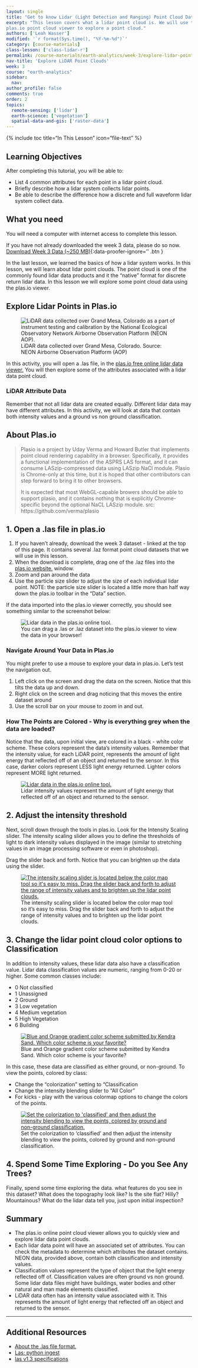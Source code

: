 ```yaml
---
layout: single
title: "Get to know Lidar (Light Detection and Ranging) Point Cloud Data - Active Remote Sensing"
excerpt: "This lesson covers what a lidar point cloud is. We will use the free
plas.io point cloud viewer to explore a point cloud."
authors: ['Leah Wasser']
modified: '`r format(Sys.time(), "%Y-%m-%d")`'
category: [course-materials]
class-lesson: ['class-lidar-r']
permalink: /course-materials/earth-analytics/week-3/explore-lidar-point-clouds-plasio/
nav-title: 'Explore LiDAR Point Clouds'
week: 3
course: "earth-analytics"
sidebar:
  nav:
author_profile: false
comments: true
order: 2
topics:
  remote-sensing: ['lidar']
  earth-science: ['vegetation']
  spatial-data-and-gis: ['raster-data']
---
```



{% include toc title="In This Lesson" icon="file-text" %}

<div class='notice--success' markdown="1">

## <i class="fa fa-graduation-cap" aria-hidden="true"></i> Learning Objectives

After completing this tutorial, you will be able to:

* List 4 common attributes for each point in a lidar point cloud.
* Briefly describe how a lidar system collects lidar points.
* Be able to describe the difference how a discrete and full waveform lidar system collect data.

## <i class="fa fa-check-square-o fa-2" aria-hidden="true"></i> What you need

You will need a computer with internet access to complete this lesson.

If you have not already downloaded the week 3 data, please do so now.
[<i class="fa fa-download" aria-hidden="true"></i> Download Week 3 Data (~250 MB)](https://ndownloader.figshare.com/files/7446715){:data-proofer-ignore='' .btn }

</div>

In the last lesson, we learned the basics of how a lidar system works. In this
lesson, we will learn about lidar point clouds. The point cloud is one of the commonly
found lidar data products and it the "native" format for discrete return lidar data.
In this lesson we will explore some point cloud data using the plas.io viewer.


## Explore Lidar Points in Plas.io


<figure>
 <img src="https://farm4.staticflickr.com/3932/15408420007_3176835b51.jpg" alt="LiDAR data collected over Grand Mesa, Colorado as a part of instrument testing and calibration by the National Ecological Observatory Network Airborne Observation Platform (NEON AOP).">
 <figcaption>LiDAR data collected over Grand Mesa, Colorado. Source: NEON Airborne
 Observation Platform (AOP)
 </figcaption>
 </figure>


In this activity, you will open a .las file, in the <a href="http://plas.io" target="_blank"> plas.io free online lidar data viewer.</a> You will then explore some of the attributes associated with a lidar data point cloud.

### LiDAR Attribute Data
Remember that not all lidar data are created equally. Different lidar data may have different attributes. In this activity, we will look at data that contain both intensity values and a ground vs non ground classification.

## About Plas.io
> Plasio is a project by Uday Verma and Howard Butler that implements point cloud rendering capability in a browser. Specifically, it provides a functional implementation of the ASPRS LAS format, and it can consume LASzip-compressed data using LASzip NaCl module. Plasio is Chrome-only at this time, but it is hoped that other contributors can step forward to bring it to other browsers.
>
> It is expected that most WebGL-capable browers should be able to support plasio, and it contains nothing that is explicitly Chrome-specific beyond the optional NaCL LASzip module.
> src: https://github.com/verma/plasio

## 1. Open a .las file in plas.io ###

1. If you haven't already, download the week 3 dataset - linked at the top of this page. It contains several .laz format point cloud datasets that we will use in this lesson.
2. When the download is complete, drag one of the .laz files into the <a href="http://plas.io" target="_blank"> plas.io website.</a> window.
3. Zoom and pan around the data
4. Use the particle size slider to adjust the size of each individual lidar point. NOTE: the particle size slider is located a little more than half way down the plas.io toolbar in the "Data" section.

If the data imported into the plas.io viewer correctly, you should see something similar to the screenshot below:

<figure>
<img src="{{ site.url }}/images/course-materials/earth-analytics/week-3/plasio-data-import.png" alt="Lidar data in the plas.io online tool.">
<figcaption>You can drag a .las or .laz dataset into the plas.io viewer to view the data in your browser! </figcaption>
</figure>

### Navigate Around Your Data in Plas.io
You might prefer to use a mouse to explore your data in plas.io. Let's test the navigation out.

1. Left click on the screen and drag the data on the screen. Notice that this tilts the data up and down.
2. Right click on the screen and drag noticing that this moves the entire dataset around
3. Use the scroll bar on your mouse to zoom in and out.

### How The Points are Colored - Why is everything grey when the data are loaded?
Notice that the data, upon initial view, are colored in a black - white color scheme. These colors represent the data's intensity values. Remember that the intensity value, for each LiDAR point, represents the amount of light energy that reflected off of an object and returned to the sensor. In this case, darker colors represent LESS light energy returned. Lighter colors represent MORE light returned.

<figure>
<a href="{{ site.url }}/images/course-materials/earth-analytics/week-3/lidar-intensity.png" alt="Lidar intensity values represent the amount of light energy that reflected off of an object and returned to the sensor.">
<img src="{{ site.url }}/images/course-materials/earth-analytics/week-3/lidar-intensity.png" alt="Lidar data in the plas.io online tool.">
</a>
<figcaption>Lidar intensity values represent the amount of light energy that reflected off of an object and returned to the sensor.</figcaption>
</figure>


## 2. Adjust the intensity threshold

Next, scroll down through the tools in plas.io. Look for the Intensity Scaling slider. The intensity scaling slider allows you to define the thresholds of light to dark intensity values displayed in the image (similar to stretching values in an image processing software or even in photoshop).

Drag the slider back and forth. Notice that you can brighten up the data using the slider.

<figure>
  <a href="{{ site.url }}/images/course-materials/earth-analytics/week-3/intensity-slider.png">
    <img src="{{ site.url }}/images/course-materials/earth-analytics/week-3/intensity-slider.png" alt="The intensity scaling slider is located below the color map tool so it's easy to miss. Drag the slider back and forth to adjust the range of intensity values and to brighten up the lidar point clouds.">
  </a>
  <figcaption>The intensity scaling slider is located below the color map tool so it's easy to miss. Drag the slider back and forth to adjust the range of intensity values and to brighten up the lidar point clouds.
  </figcaption>
</figure>

## 3. Change the lidar point cloud color options to Classification

In addition to intensity values, these lidar data also have a classification value. Lidar data classification values are numeric, ranging from 0-20 or higher. Some common classes include:

- 0 Not classified
- 1 Unassigned
- 2 Ground
- 3 Low vegetation
- 4 Medium vegetation
- 5 High Vegetation
- 6 Building

<figure>
  <a href="{{ site.url }}/images/course-materials/earth-analytics/week-3/plasio-colors-kendra.png">
    <img src="{{ site.url }}/images/course-materials/earth-analytics/week-3/plasio-colors-kendra.png" alt="Blue and Orange gradient color scheme submitted by Kendra Sand. Which color scheme is your favorite?">
  </a>
  <figcaption>Blue and Orange gradient color scheme submitted by Kendra Sand. Which color scheme is your favorite?
  </figcaption>
</figure>

In this case, these data are classified as either ground, or non-ground. To view the points, colored by class:

- Change the "colorization" setting to "Classification
- Change the intensity blending slider to "All Color"
- For kicks - play with the various colormap options to change the colors of the points.

<figure>
  <a href="{{ site.url }}/images/course-materials/earth-analytics/week-3/classification-colorization2.png">
    <img src="{{ site.url }}/images/course-materials/earth-analytics/week-3/classification-colorization2.png" alt="Set the colorization to 'classified' and then adjust the intensity blending to view the points, colored by ground and non-ground classification.">
  </a>
  <figcaption>Set the colorization to 'classified' and then adjust the intensity blending to view the points, colored by ground and non-ground classification.
  </figcaption>
</figure>

## 4. Spend Some Time Exploring - Do you See Any Trees?
Finally, spend some time exploring the data. what features do you see in this dataset? What does the topography look like? Is the site flat? Hilly? Mountainous? What do the lidar data tell you, just upon initial inspection?

## Summary
*	The plas.io online point cloud viewer allows you to quickly view and explore lidar data point clouds.
*	Each lidar data point will have an associated set of attributes. You can check the metadata to determine which attributes the dataset contains. NEON data, provided above, contain both classification and intensity values.
*	Classification values represent the type of object that the light energy reflected off of. Classification values are often ground vs non ground. Some lidar data files might have buildings, water bodies and other natural and man made elements classified.
*	LiDAR data often has an intensity value associated with it. This represents the amount of light energy that reflected off an object and returned to the sensor.

***

<div class="notice--info" markdown="1">

## Additional Resources

*	<a href="https://www.asprs.org/committee-general/laser-las-file-format-exchange-activities.html" target="_blank"> About the .las file format.</a>
*	<a href="http://laspy.readthedocs.org/en/latest/tut_background.html" target="_blank"> Las: python ingest</a>
*	<a href="http://www.asprs.org/a/society/committees/standards/asprs_las_spec_v13.pdf" target="_blank"> las v1.3 specifications</a>

</div>
